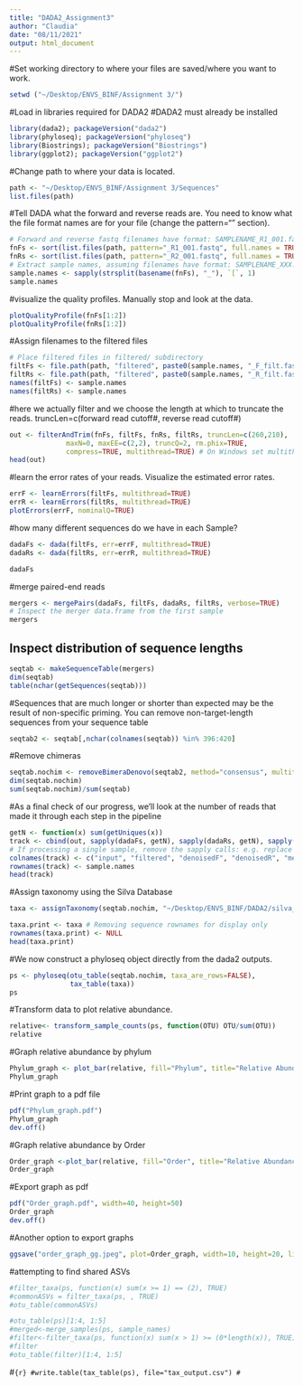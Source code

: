 ```yaml
---
title: "DADA2_Assignment3"
author: "Claudia"
date: "08/11/2021"
output: html_document
---
```


#Set working directory to where your files are saved/where you want to work. 
```r
setwd ("~/Desktop/ENVS_BINF/Assignment 3/")
```

#Load in libraries required for DADA2 
#DADA2 must already be installed
```r
library(dada2); packageVersion("dada2")
library(phyloseq); packageVersion("phyloseq")
library(Biostrings); packageVersion("Biostrings")
library(ggplot2); packageVersion("ggplot2")
```

#Change path to where your data is located. 
```r
path <- "~/Desktop/ENVS_BINF/Assignment 3/Sequences" 
list.files(path)
```

#Tell DADA what the forward and reverse reads are. You need to know what the file format names are for your file (change the pattern="" section). 
```r
# Forward and reverse fastq filenames have format: SAMPLENAME_R1_001.fastq and SAMPLENAME_R2_001.fastq
fnFs <- sort(list.files(path, pattern="_R1_001.fastq", full.names = TRUE))
fnRs <- sort(list.files(path, pattern="_R2_001.fastq", full.names = TRUE))
# Extract sample names, assuming filenames have format: SAMPLENAME_XXX.fastq
sample.names <- sapply(strsplit(basename(fnFs), "_"), `[`, 1)
sample.names
```

#visualize the quality profiles. Manually stop and look at the data. 
```r
plotQualityProfile(fnFs[1:2])
plotQualityProfile(fnRs[1:2])
```

#Assign filenames to the filtered files 
```r
# Place filtered files in filtered/ subdirectory
filtFs <- file.path(path, "filtered", paste0(sample.names, "_F_filt.fastq.gz"))
filtRs <- file.path(path, "filtered", paste0(sample.names, "_R_filt.fastq.gz"))
names(filtFs) <- sample.names
names(filtRs) <- sample.names
```

#here we actually filter and we choose the length at which to truncate the reads. truncLen=c(forward read cutoff#, reverse read cutoff#)
```r
out <- filterAndTrim(fnFs, filtFs, fnRs, filtRs, truncLen=c(260,210),
              maxN=0, maxEE=c(2,2), truncQ=2, rm.phix=TRUE,
              compress=TRUE, multithread=TRUE) # On Windows set multithread=FALSE
head(out)
```

#learn the error rates of your reads. Visualize the estimated error rates.
```r
errF <- learnErrors(filtFs, multithread=TRUE)
errR <- learnErrors(filtRs, multithread=TRUE)
plotErrors(errF, nominalQ=TRUE)
```

#how many different sequences do we have in each Sample?
```r
dadaFs <- dada(filtFs, err=errF, multithread=TRUE)
dadaRs <- dada(filtRs, err=errR, multithread=TRUE)
```

```r
dadaFs
```

#merge paired-end reads 
```r
mergers <- mergePairs(dadaFs, filtFs, dadaRs, filtRs, verbose=TRUE)
# Inspect the merger data.frame from the first sample
mergers
```

## Inspect distribution of sequence lengths
```r
seqtab <- makeSequenceTable(mergers)
dim(seqtab)
table(nchar(getSequences(seqtab)))
```

#Sequences that are much longer or shorter than expected may be the result of non-specific priming. You can remove non-target-length sequences from your sequence table 
```r
seqtab2 <- seqtab[,nchar(colnames(seqtab)) %in% 396:420]
```

#Remove chimeras
```r
seqtab.nochim <- removeBimeraDenovo(seqtab2, method="consensus", multithread=TRUE, verbose=TRUE)
dim(seqtab.nochim)
sum(seqtab.nochim)/sum(seqtab)
```

#As a final check of our progress, we’ll look at the number of reads that made it through each step in the pipeline
```r
getN <- function(x) sum(getUniques(x))
track <- cbind(out, sapply(dadaFs, getN), sapply(dadaRs, getN), sapply(mergers, getN), rowSums(seqtab.nochim))
# If processing a single sample, remove the sapply calls: e.g. replace sapply(dadaFs, getN) with getN(dadaFs)
colnames(track) <- c("input", "filtered", "denoisedF", "denoisedR", "merged", "nonchim")
rownames(track) <- sample.names
head(track)
```

#Assign taxonomy using the Silva Database 
```r
taxa <- assignTaxonomy(seqtab.nochim, "~/Desktop/ENVS_BINF/DADA2/silva_nr99_v138.1_train_set.fa", multithread=TRUE)
```

```r
taxa.print <- taxa # Removing sequence rownames for display only
rownames(taxa.print) <- NULL
head(taxa.print)
```

#We now construct a phyloseq object directly from the dada2 outputs.
```r
ps <- phyloseq(otu_table(seqtab.nochim, taxa_are_rows=FALSE), 
               tax_table(taxa))
ps
```

#Transform data to plot relative abundance.
```r
relative<- transform_sample_counts(ps, function(OTU) OTU/sum(OTU))
relative
```


#Graph relative abundance by phylum
```r
Phylum_graph <- plot_bar(relative, fill="Phylum", title="Relative Abundance of Phyla in Pumice Samples") +ylab("Relative Abundance")
Phylum_graph
```

#Print graph to a pdf file
```r
pdf("Phylum_graph.pdf")
Phylum_graph
dev.off()
```

#Graph relative abundance by Order
```r
Order_graph <-plot_bar(relative, fill="Order", title="Relative Abundance of Orders in Pumice Samples") +ylab("Relative Abundance") + theme(legend.position = "right") + guides(fill=guide_legend(ncol=2))
Order_graph
```
#Export graph as pdf
```r
pdf("Order_graph.pdf", width=40, height=50)
Order_graph
dev.off()
```

#Another option to export graphs
```r
ggsave("order_graph_gg.jpeg", plot=Order_graph, width=10, height=20, limitsize = FALSE )
```


#attempting to find shared ASVs
```r
#filter_taxa(ps, function(x) sum(x >= 1) == (2), TRUE)
#commonASVs = filter_taxa(ps, , TRUE)
#otu_table(commonASVs)

#otu_table(ps)[1:4, 1:5]
#merged<-merge_samples(ps, sample_names)
#filter<-filter_taxa(ps, function(x) sum(x > 1) >= (0*length(x)), TRUE)
#filter
#otu_table(filter)[1:4, 1:5]
```
#```{r}
#write.table(tax_table(ps), file="tax_output.csv")
#```
